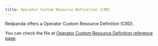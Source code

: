 ```yaml
---
title: Operator Custom Resource Definition (CRD)
---
```


<head>
    <meta name="title" content="Operator Custom Resource Definition (CRD)| Redpanda Docs"/>
    <meta name="description" content="Operator Custom Resource Definition (CRD)."/>
</head>

Redpanda offers a Operator Custom Resource Definition (CRD). 

You can check the file at [Operator Custom Resource Definition reference page](https://doc.crds.dev/github.com/vectorizedio/redpanda).